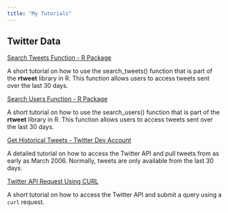```yaml
---
title: "My Tutorials"
---
```


## Twitter Data {.main-heading}  

<section class="project_Table">
[Search Tweets Function - R Package ](./mytutorials/basic_rtweet_tutorial.html){target="_blank"}  
<p class="description">
A short tutorial on how to use the search_tweets() function that is part of the **rtweet** library in R. This function allows users to access tweets sent over the last 30 days. 
</p>
[Search Users Function - R Package](./mytutorials/search_users.html){target="_blank"}  
<p class="description">
A short tutorial on how to use the search_users() function that is part of the **rtweet** library in R. This function allows users to access tweets sent over the last 30 days. 
</p>  
[Get Historical Tweets - Twitter Dev Account](./mytutorials/twitterHistoricalTweets.html){target="_blank"}  
<p class="description">
A detailed tutorial on how to access the Twitter API and pull tweets from as early as March 2006. Normally, tweets are only available from the last 30 days.
</p>  

[Twitter API Request Using CURL ](./mytutorials/twitter_curl_query.html){target="_blank"}  
<p class="description">
A short tutorial on how to access the Twitter API and submit a query using a `curl` request. 
</p>  

</section>
